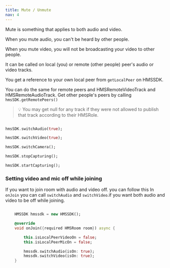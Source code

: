 ```yaml
---
title: Mute / Unmute
nav: 4
---
```


Mute is something that applies to both audio and video.

When you mute audio, you can't be heard by other people.

When you mute video, you will not be broadcasting your video to other people.

It can be called on local (you) or remote (other people) peer's audio or video tracks.

You get a reference to your own local peer from `getLocalPeer` on HMSSDK.

You can do the same for remote peers and HMSRemoteVideoTrack and HMSRemoteAudioTrack. Get other people's peers by calling `hmsSDK.getRemotePeers()`

> 💡 You may get null for any track if they were not allowed to publish that track according to their HMSRole.


```dart

hmsSDK.switchAudio(true);

hmsSDK.switchVideo(true);

hmsSDK.switchCamera();

hmsSDK.stopCapturing();

hmsSDK.startCapturing();
````

### Setting video and mic off while joining

If you want to join room with audio and video off. you can follow this
In `onJoin` you can call `switchAudio` and `switchVideo`.if you want both audio and video to be off while joining.

```dart

    HMSSDK hmssdk = new HMSSDK();

    @override
    void onJoin({required HMSRoom room}) async {

        this.isLocalPeerVideoOn = false;
        this.isLocalPeerMicOn = false;

        hmssdk.switchAudio(isOn: true);
        hmssdk.switchVideo(isOn: true);
    }

```